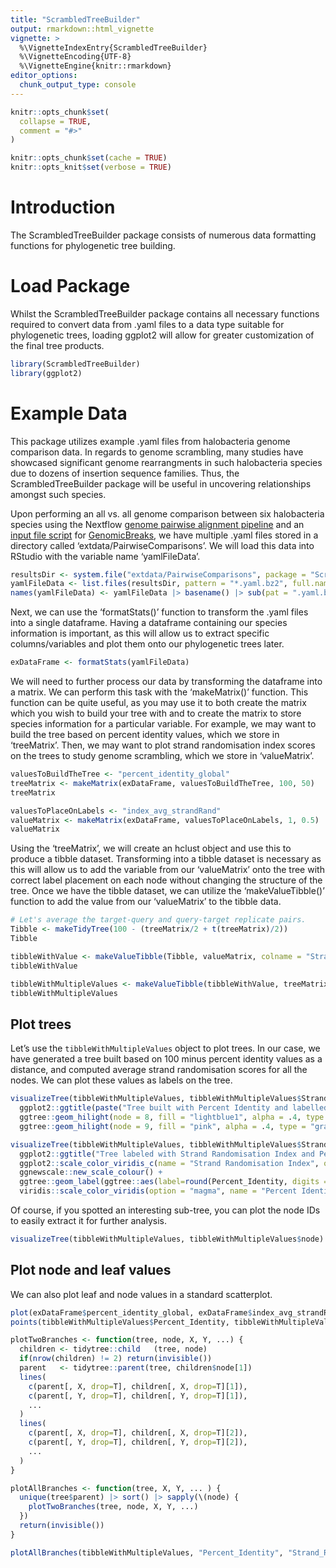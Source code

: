 ```yaml
---
title: "ScrambledTreeBuilder"
output: rmarkdown::html_vignette
vignette: >
  %\VignetteIndexEntry{ScrambledTreeBuilder}
  %\VignetteEncoding{UTF-8}
  %\VignetteEngine{knitr::rmarkdown}
editor_options:
  chunk_output_type: console
---
```


```r
knitr::opts_chunk$set(
  collapse = TRUE,
  comment = "#>"
)
```

```r
knitr::opts_chunk$set(cache = TRUE)
knitr::opts_knit$set(verbose = TRUE)
```

# Introduction
The ScrambledTreeBuilder package consists of numerous data formatting functions for phylogenetic tree building. 

# Load Package
Whilst the ScrambledTreeBuilder package contains all necessary functions required to convert data from .yaml files to a data type suitable for phylogenetic trees, loading ggplot2 will allow for greater customization of the final tree products.

```r
library(ScrambledTreeBuilder)
library(ggplot2)
```

# Example Data
This package utilizes example .yaml files from halobacteria genome comparison data. In regards to genome scrambling, many studies have showcased significant genome rearrangments in such halobacteria species due to dozens of insertion sequence families. Thus, the ScrambledTreeBuilder package will be useful in uncovering relationships amongst such species.

Upon performing an all vs. all genome comparison between six halobacteria species using the Nextflow [genome pairwise alignment pipeline](https://github.com/oist/plessy_pairwiseGenomeComparison) and an [input file script](https://github.com/brennern/GenomeScrambling/blob/main/scripts/makeGBreaksInputFile.sh) for [GenomicBreaks](https://github.com/oist/GenomicBreaks), we have multiple .yaml files stored in a directory called 'extdata/PairwiseComparisons'. We will load this data into RStudio with the variable name 'yamlFileData'.

```r
resultsDir <- system.file("extdata/PairwiseComparisons", package = "ScrambledTreeBuilder")
yamlFileData <- list.files(resultsDir, pattern = "*.yaml.bz2", full.names = TRUE)
names(yamlFileData) <- yamlFileData |> basename() |> sub(pat = ".yaml.bz2", rep="")
```

Next, we can use the 'formatStats()' function to transform the .yaml files into a single dataframe. Having a dataframe containing our species information is important, as this will allow us to extract specific columns/variables and plot them onto our phylogenetic trees later.

```r
exDataFrame <- formatStats(yamlFileData)
```

We will need to further process our data by transforming the dataframe into a matrix. We can perform this task with the 'makeMatrix()' function. This function can be quite useful, as you may use it to both create the matrix which you wish to build your tree with and to create the matrix to store species information for a particular variable. For example, we may want to build the tree based on percent identity values, which we store in 'treeMatrix'. Then, we may want to plot strand randomisation index scores on the trees to study genome scrambling, which we store in 'valueMatrix'.

```r
valuesToBuildTheTree <- "percent_identity_global"
treeMatrix <- makeMatrix(exDataFrame, valuesToBuildTheTree, 100, 50)
treeMatrix
```

```r
valuesToPlaceOnLabels <- "index_avg_strandRand"
valueMatrix <- makeMatrix(exDataFrame, valuesToPlaceOnLabels, 1, 0.5)
valueMatrix
```

Using the 'treeMatrix', we will create an hclust object and use this to produce a tibble dataset. Transforming into a tibble dataset is necessary as this will allow us to add the variable from our 'valueMatrix' onto the tree with correct label placement on each node without changing the structure of the tree. Once we have the tibble dataset, we can utilize the 'makeValueTibble()' function to add the value from our 'valueMatrix' to the tibble data.

```r
# Let's average the target-query and query-target replicate pairs.
Tibble <- makeTidyTree(100 - (treeMatrix/2 + t(treeMatrix)/2))
Tibble
```

```r
tibbleWithValue <- makeValueTibble(Tibble, valueMatrix, colname = "Strand_Randomisation_Index")
tibbleWithValue
```

``` r
tibbleWithMultipleValues <- makeValueTibble(tibbleWithValue, treeMatrix, colname = "Percent_Identity")
tibbleWithMultipleValues
```

## Plot trees

Let's use the `tibbleWithMultipleValues` object to plot trees.  In our case, we
have generated a tree built based on 100 minus percent identity values as a
distance, and computed average strand randomisation scores for all the nodes.
We can plot these values as labels on the tree.

```r
visualizeTree(tibbleWithMultipleValues, tibbleWithMultipleValues$Strand_Randomisation_Index) +
  ggplot2::ggtitle(paste("Tree built with Percent Identity and labelled with Strand Randomisation Index scores")) + 
  ggtree::geom_hilight(node = 8, fill = "lightblue1", alpha = .4, type = "gradient", gradient.direction = 'tr') +
  ggtree::geom_hilight(node = 9, fill = "pink", alpha = .4, type = "gradient", gradient.direction = 'tr')
```

```r
visualizeTree(tibbleWithMultipleValues, tibbleWithMultipleValues$Strand_Randomisation_Index, ynudge = 0.2) +
  ggplot2::ggtitle("Tree labeled with Strand Randomisation Index and Percent Identity (built with Percent Identity)") +
  ggplot2::scale_color_viridis_c(name = "Strand Randomisation Index", option = "cividis") +
  ggnewscale::new_scale_colour() +
  ggtree::geom_label(ggtree::aes(label=round(Percent_Identity, digits = 3), color = Percent_Identity), label.size = 0.25, size = 3, na.rm = TRUE, label.padding = ggtree::unit(0.15, "lines"), nudge_y = -0.2) +
  viridis::scale_color_viridis(option = "magma", name = "Percent Identity")
```

Of course, if you spotted an interesting sub-tree, you can plot the node IDs
to easily extract it for further analysis.

```r
visualizeTree(tibbleWithMultipleValues, tibbleWithMultipleValues$node)
```

## Plot node and leaf values

We can also plot leaf and node values in a standard scatterplot.

```r
plot(exDataFrame$percent_identity_global, exDataFrame$index_avg_strandRand, col = 'grey', xlab = "Percent identity", ylab="Strand randomisation index", main = "Leaf values are in grey and node values in red")
points(tibbleWithMultipleValues$Percent_Identity, tibbleWithMultipleValues$Strand_Randomisation_Index, col = 'red')

plotTwoBranches <- function(tree, node, X, Y, ...) {
  children <- tidytree::child   (tree, node)
  if(nrow(children) != 2) return(invisible())
  parent   <- tidytree::parent(tree, children$node[1])
  lines(
    c(parent[, X, drop=T], children[, X, drop=T][1]),
    c(parent[, Y, drop=T], children[, Y, drop=T][1]),
    ...
  )
  lines(
    c(parent[, X, drop=T], children[, X, drop=T][2]),
    c(parent[, Y, drop=T], children[, Y, drop=T][2]),
    ...
  )
}

plotAllBranches <- function(tree, X, Y, ... ) {
  unique(tree$parent) |> sort() |> sapply(\(node) {
    plotTwoBranches(tree, node, X, Y, ...)
  })
  return(invisible())
}

plotAllBranches(tibbleWithMultipleValues, "Percent_Identity", "Strand_Randomisation_Index", col = "red")
```
